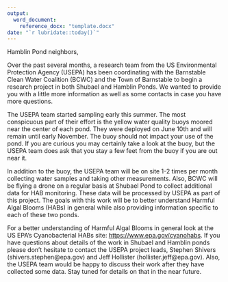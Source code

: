 ```yaml
---
output: 
  word_document:
    reference_docx: "template.docx"
date: "`r lubridate::today()`"
---
```


Hamblin Pond neighbors,

Over the past several months, a research team from the US Environmental Protection Agency (USEPA) has been coordinating with the Barnstable Clean Water Coalition (BCWC) and the Town of Barnstable to begin a research project in both Shubael and Hamblin Ponds.  We wanted to provide you with a little more information as well as some contacts in case you have more questions.  

The USEPA team started sampling early this summer. The most conspicuous part of their effort is the yellow water quality buoys moored near the center of each pond.  They were deployed on June 10th and will remain until early November.  The buoy should not impact your use of the pond.  If you are curious you may certainly take a look at the buoy, but the USEPA team does ask that you stay a few feet from the buoy if you are out near it.

In addition to the buoy, the USEPA team will be on site 1-2 times per month collecting water samples and taking other measurements.  Also, BCWC will be flying a drone on a regular basis at Shubael Pond to collect additional data for HAB monitoring. These data will be processed by USEPA as part of this project. The goals with this work will be to better understand Harmful Algal Blooms (HABs) in general while also providing information specific to each of these two ponds.

For a better understanding of Harmful Algal Blooms in general look at the US EPA's Cyanobacterial HABs site: <https://www.epa.gov/cyanohabs>.  If you have questions about details of the work in Shubael and Hamblin ponds please don't hesitate to contact the USEPA project leads, Stephen Shivers (shivers.stephen@epa.gov) and Jeff Hollister (hollister.jeff@epa.gov).  Also, the USEPA team would be happy to discuss their work after they have collected some data.  Stay tuned for details on that in the near future.


